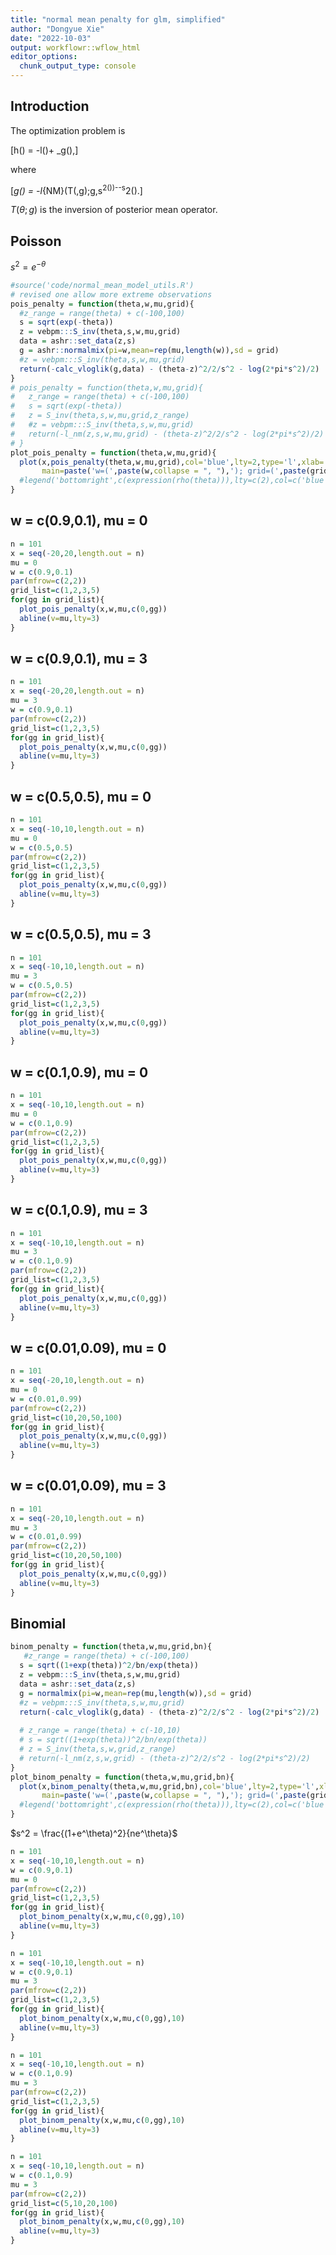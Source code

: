 ```yaml
---
title: "normal mean penalty for glm, simplified"
author: "Dongyue Xie"
date: "2022-10-03"
output: workflowr::wflow_html
editor_options:
  chunk_output_type: console
---
```


## Introduction

The optimization problem is 

\[\min h(\theta) = -l(\theta)+ \rho_g(\theta),\]

where 

\[\rho_g(\theta) = -l_{NM}(T(\theta,g);g,s^2(\theta))-\frac{(\theta-T(\theta;g))^2}{2s^2(\theta)}-\frac{1}{2}\log 2\pi s^2(\theta).\]

$T(\theta;g)$ is the inversion of posterior mean operator.

## Poisson

$s^2 = e^{-\theta}$

```r
#source('code/normal_mean_model_utils.R')
# revised one allow more extreme observations
pois_penalty = function(theta,w,mu,grid){
  #z_range = range(theta) + c(-100,100)
  s = sqrt(exp(-theta))
  z = vebpm:::S_inv(theta,s,w,mu,grid)
  data = ashr::set_data(z,s)
  g = ashr::normalmix(pi=w,mean=rep(mu,length(w)),sd = grid)
  #z = vebpm:::S_inv(theta,s,w,mu,grid)
  return(-calc_vloglik(g,data) - (theta-z)^2/2/s^2 - log(2*pi*s^2)/2)
}
# pois_penalty = function(theta,w,mu,grid){
#   z_range = range(theta) + c(-100,100)
#   s = sqrt(exp(-theta))
#   z = S_inv(theta,s,w,mu,grid,z_range)
#   #z = vebpm:::S_inv(theta,s,w,mu,grid)
#   return(-l_nm(z,s,w,mu,grid) - (theta-z)^2/2/s^2 - log(2*pi*s^2)/2)
# }
plot_pois_penalty = function(theta,w,mu,grid){
  plot(x,pois_penalty(theta,w,mu,grid),col='blue',lty=2,type='l',xlab='theta',ylab='penalty',
       main=paste('w=(',paste(w,collapse = ", "),'); grid=(',paste(grid,collapse = ", "),')',sep=''))
  #legend('bottomright',c(expression(rho(theta))),lty=c(2),col=c('blue'))
}
```
 
## w = c(0.9,0.1), mu = 0
 
```r
n = 101
x = seq(-20,20,length.out = n)
mu = 0
w = c(0.9,0.1)
par(mfrow=c(2,2))
grid_list=c(1,2,3,5)
for(gg in grid_list){
  plot_pois_penalty(x,w,mu,c(0,gg))
  abline(v=mu,lty=3)
}
```

## w = c(0.9,0.1), mu = 3

```r
n = 101
x = seq(-20,20,length.out = n)
mu = 3
w = c(0.9,0.1)
par(mfrow=c(2,2))
grid_list=c(1,2,3,5)
for(gg in grid_list){
  plot_pois_penalty(x,w,mu,c(0,gg))
  abline(v=mu,lty=3)
}
```

## w = c(0.5,0.5), mu = 0

```r
n = 101
x = seq(-10,10,length.out = n)
mu = 0
w = c(0.5,0.5)
par(mfrow=c(2,2))
grid_list=c(1,2,3,5)
for(gg in grid_list){
  plot_pois_penalty(x,w,mu,c(0,gg))
  abline(v=mu,lty=3)
}
```

## w = c(0.5,0.5), mu = 3

```r
n = 101
x = seq(-10,10,length.out = n)
mu = 3
w = c(0.5,0.5)
par(mfrow=c(2,2))
grid_list=c(1,2,3,5)
for(gg in grid_list){
  plot_pois_penalty(x,w,mu,c(0,gg))
  abline(v=mu,lty=3)
}
```

## w = c(0.1,0.9), mu = 0

```r
n = 101
x = seq(-10,10,length.out = n)
mu = 0
w = c(0.1,0.9)
par(mfrow=c(2,2))
grid_list=c(1,2,3,5)
for(gg in grid_list){
  plot_pois_penalty(x,w,mu,c(0,gg))
  abline(v=mu,lty=3)
}
```

## w = c(0.1,0.9), mu = 3

```r
n = 101
x = seq(-10,10,length.out = n)
mu = 3
w = c(0.1,0.9)
par(mfrow=c(2,2))
grid_list=c(1,2,3,5)
for(gg in grid_list){
  plot_pois_penalty(x,w,mu,c(0,gg))
  abline(v=mu,lty=3)
}
```

## w = c(0.01,0.09), mu = 0

```r
n = 101
x = seq(-20,10,length.out = n)
mu = 0
w = c(0.01,0.99)
par(mfrow=c(2,2))
grid_list=c(10,20,50,100)
for(gg in grid_list){
  plot_pois_penalty(x,w,mu,c(0,gg))
  abline(v=mu,lty=3)
}
```

## w = c(0.01,0.09), mu = 3

```r
n = 101
x = seq(-20,10,length.out = n)
mu = 3
w = c(0.01,0.99)
par(mfrow=c(2,2))
grid_list=c(10,20,50,100)
for(gg in grid_list){
  plot_pois_penalty(x,w,mu,c(0,gg))
  abline(v=mu,lty=3)
}
```

## Binomial

```r
binom_penalty = function(theta,w,mu,grid,bn){
   #z_range = range(theta) + c(-100,100)
  s = sqrt((1+exp(theta))^2/bn/exp(theta))
  z = vebpm:::S_inv(theta,s,w,mu,grid)
  data = ashr::set_data(z,s)
  g = normalmix(pi=w,mean=rep(mu,length(w)),sd = grid)
  #z = vebpm:::S_inv(theta,s,w,mu,grid)
  return(-calc_vloglik(g,data) - (theta-z)^2/2/s^2 - log(2*pi*s^2)/2)
  
  # z_range = range(theta) + c(-10,10)
  # s = sqrt((1+exp(theta))^2/bn/exp(theta))
  # z = S_inv(theta,s,w,grid,z_range)
  # return(-l_nm(z,s,w,grid) - (theta-z)^2/2/s^2 - log(2*pi*s^2)/2)
}
plot_binom_penalty = function(theta,w,mu,grid,bn){
  plot(x,binom_penalty(theta,w,mu,grid,bn),col='blue',lty=2,type='l',xlab='theta',ylab='penalty',
       main=paste('w=(',paste(w,collapse = ", "),'); grid=(',paste(grid,collapse = ", "),')',sep=''))
  #legend('bottomright',c(expression(rho(theta))),lty=c(2),col=c('blue'))
}
```

$s^2 = \frac{(1+e^\theta)^2}{ne^\theta}$

```r
n = 101
x = seq(-10,10,length.out = n)
w = c(0.9,0.1)
mu = 0
par(mfrow=c(2,2))
grid_list=c(1,2,3,5)
for(gg in grid_list){
  plot_binom_penalty(x,w,mu,c(0,gg),10)
  abline(v=mu,lty=3)
}
```



```r
n = 101
x = seq(-10,10,length.out = n)
w = c(0.9,0.1)
mu = 3
par(mfrow=c(2,2))
grid_list=c(1,2,3,5)
for(gg in grid_list){
  plot_binom_penalty(x,w,mu,c(0,gg),10)
  abline(v=mu,lty=3)
}
```

```r
n = 101
x = seq(-10,10,length.out = n)
w = c(0.1,0.9)
mu = 3
par(mfrow=c(2,2))
grid_list=c(1,2,3,5)
for(gg in grid_list){
  plot_binom_penalty(x,w,mu,c(0,gg),10)
  abline(v=mu,lty=3)
}
```


```r
n = 101
x = seq(-10,10,length.out = n)
w = c(0.1,0.9)
mu = 3
par(mfrow=c(2,2))
grid_list=c(5,10,20,100)
for(gg in grid_list){
  plot_binom_penalty(x,w,mu,c(0,gg),10)
  abline(v=mu,lty=3)
}
```
